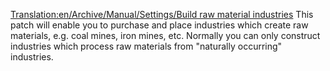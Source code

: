 [[Translation:en/Archive/Manual/Settings/Build raw material industries]]
This patch will enable you to purchase and place industries which create raw materials, e.g. coal mines, iron mines, etc.  Normally you can only construct industries which process raw materials from "naturally occurring" industries.